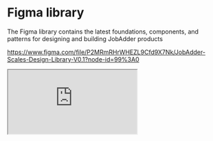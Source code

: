 
<Meta title="JA Design System/Figma Library" />

<style>{`


  .container {
    display: flex; 
    width: 100%; 
    height: 800px; 
    flex-direction: column; 
    overflow: hidden;
  }

  .second-row { flex: 1; border: none; margin: 0; padding: 0; }


  .tip {
    display: inline-block;
    border-radius: 1em;
    font-size: 11px;
    line-height: 12px;
    font-weight: 700;
    background: #E7FDD8;
    color: #66BF3C;
    padding: 4px 12px;
    margin-right: 10px;
    vertical-align: top;
  }



  
`}</style>

# Figma library

The Figma library contains the latest foundations, components, and patterns for designing and building JobAdder products

https://www.figma.com/file/P2MRmRHrWHEZL9Cfd9X7Nk/JobAdder-Scales-Design-Library-V0.1?node-id=99%3A0

<div class="container">
<iframe
    class= "second-row"
    src="https://www.figma.com/embed?embed_host=astra&url=https://www.figma.com/file/P2MRmRHrWHEZL9Cfd9X7Nk/JobAdder-Scales-Design-Library-V0.1?node-id=99%3A0"
    title="ja design library - fima"
    allowFullScreen
  ></iframe>
</div>

